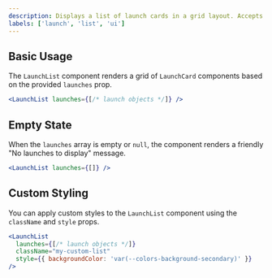 ```yaml
---
description: Displays a list of launch cards in a grid layout. Accepts an array of Launch objects as props.
labels: ['launch', 'list', 'ui']
---
```


## Basic Usage

The `LaunchList` component renders a grid of `LaunchCard` components based on the provided `launches` prop.

```jsx
<LaunchList launches={[/* launch objects */]} />
```
## Empty State
When the `launches` array is empty or `null`, the component renders a friendly "No launches to display" message.
```jsx
<LaunchList launches={[]} />
```
## Custom Styling
You can apply custom styles to the `LaunchList` component using the `className` and `style` props.
```jsx
<LaunchList
  launches={[/* launch objects */]}
  className="my-custom-list"
  style={{ backgroundColor: 'var(--colors-background-secondary)' }}
/>